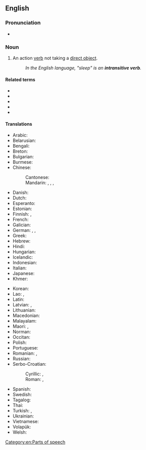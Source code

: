 {{also|intransitive-verb}}
==English==
{{wikipedia}}

===Pronunciation===
* {{IPA|en|/ɪnˌtɹænsətɪv ˈvɜːb/|/ɪnˌtɹænzətɪv ˈvɜːb/}}

===Noun===
{{en-noun}}

# {{lb|en|grammar}} An action [[verb]] not taking a [[direct object]].
#: ''In the English language, "sleep" is an '''intransitive verb'''.''

====Related terms====
* {{l|en|VI}}
* {{l|en|transitive verb}}
* {{l|en|ditransitive verb}}
* {{l|en|intradirective verb}}
* {{l|en|labile verb}}

====Translations====
{{trans-top-also|action verb not taking a direct object|neuter}}
* Arabic: {{t|ar|فِعْل لَازِم|m}}
* Belarusian: {{t|be|неперахо́дны дзеясло́ў|m}}
* Bengali: {{t|bn|অকর্মক ক্রিয়া}}
* Breton: {{t|br|verb gwan|m}}
* Bulgarian: {{t|bg|непрехо́ден глаго́л|m}}
* Burmese: {{t-needed|my}}
* Chinese:
*: Cantonese: {{t|yue|不及物動詞|tr=bat1 kap6 mat6 dung6 ci4|sc=Hani}}
*: Mandarin: {{t+|cmn|不及物動詞|sc=Hani}}, {{t+|cmn|不及物动词|tr=bùjíwù dòngcí|sc=Hani}}, {{t+|cmn|自動詞|sc=Hani}}, {{t+|cmn|自动词|tr=zìdòngcí|sc=Hani}}
* Danish: {{t|da|intransitivt verbum|n}}
* Dutch: {{t+|nl|onovergankelijk werkwoord|n}}
* Esperanto: {{t|eo|netransitiva verbo}}
* Estonian: {{t-needed|et}}
* Finnish: {{t|fi|intransitiivinen verbi}}, {{t+|fi|intransitiiviverbi}}
* French: {{t+|fr|verbe intransitif|m}}
* Galician: {{t|gl|verbo intransitivo|m}}
* German: {{t|de|Intransitiv|m}}, {{t|de|Intransitivum|n}}, {{t+|de|intransitives Verb|n}}
* Greek: {{t|el|αμετάβατο ρήμα|n|sc=Grek}}
* Hebrew: {{t+|he|פועל עומד|m}}
* Hindi: {{t|hi|अकर्मक क्रिया|f|sc=Deva}}
* Hungarian: {{t+|hu|tárgyatlan ige}}
* Icelandic: {{t|is|áhrifslaus sögn|f}}
* Indonesian: {{t|id|kata kerja intransitif}}
* Italian: {{t|it|verbo intransitivo|m}}
* Japanese: {{t+|ja|自動詞|tr=じどうし, jidōshi}}
* Khmer: {{t|km|អកម្មកិរិយា}}
{{trans-mid}}
* Korean: {{t+|ko|자동사(自動詞)}}
* Lao: {{t|lo|ອະກັມມະກິຣິຍາ}}, {{t|lo|ອະກຳມະກິລິຍາ}}
* Latin: {{t|la|verbum intransitivum|n}}
* Latvian: {{t|lv|nepārejošs darbības vārds|m}}, {{t|lv|intransitīvs verbs|m}}
* Lithuanian: {{t|lt|negalininkinis veiksmažodis|m}}
* Macedonian: {{t|mk|непреоден глагол|m}}
* Malayalam: {{t|ml|അകര്‍മ്മകക്രിയ|sc=Mlym}}
* Maori: {{t|mi|kupumahi poro}}, {{t|mi|tūmahi poro}}
* Norman: {{t|nrf|vèrbe întransitif|m}}
* Occitan: {{t-needed|oc}}
* Polish: {{t+|pl|czasownik nieprzechodni|m-in}}
* Portuguese: {{t|pt|[[verbo]] [[intransitivo]]|m}}
* Romanian: {{t+|ro|intranzitiv|m}}, {{t|ro|verb intranzitiv|n}}
* Russian: {{t+|ru|неперехо́дный глаго́л|m}}
* Serbo-Croatian:
*: Cyrillic: {{t|sh|непрелазни глагол|m}}, {{t|sh|непријелазни глагол|m}}
*: Roman: {{t|sh|neprelazni glagol|m}}, {{t|sh|neprijelazni glagol|m}}
* Spanish: {{t+|es|verbo intransitivo|m}}
* Swedish: {{t+|sv|intransitivt verb}}
* Tagalog: {{t|tl|pandiwang katawanin}}
* Thai: {{t+|th|อกรรมกริยา}}
* Turkish: {{t+|tr|geçişsiz fiil}}, {{t+|tr|geçişsiz eylem}}
* Ukrainian: {{t|uk|неперехідне́ дієсло́во|n}}
* Vietnamese: {{t+|vi|nội động từ }}
* Volapük: {{t|vo|värb neloveädik}}
* Welsh: {{t|cy|berf gyflawn|f}}
{{trans-bottom}}

[[Category:en:Parts of speech]]
